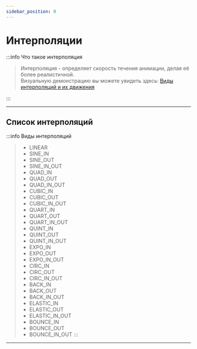 ```yaml
---
sidebar_position: 0
---
```


# Интерполяции

:::info Что такое интерполяция

> Интерполяция - определяет скорость течения анимации, делая её более реалистичной.  
> Визуальную демонстрацию вы можете увидеть здесь: [Виды интерполяций и их движения](https://easings.net/)

:::

---

## Список интерполяций

:::info Виды интерполяций
> - LINEAR
> - SINE_IN
> - SINE_OUT
> - SINE_IN_OUT
> - QUAD_IN
> - QUAD_OUT
> - QUAD_IN_OUT
> - CUBIC_IN
> - CUBIC_OUT
> - CUBIC_IN_OUT
> - QUART_IN
> - QUART_OUT
> - QUART_IN_OUT
> - QUINT_IN
> - QUINT_OUT
> - QUINT_IN_OUT
> - EXPO_IN
> - EXPO_OUT
> - EXPO_IN_OUT
> - CIRC_IN
> - CIRC_OUT
> - CIRC_IN_OUT
> - BACK_IN
> - BACK_OUT
> - BACK_IN_OUT
> - ELASTIC_IN
> - ELASTIC_OUT
> - ELASTIC_IN_OUT
> - BOUNCE_IN
> - BOUNCE_OUT
> - BOUNCE_IN_OUT
:::

---
